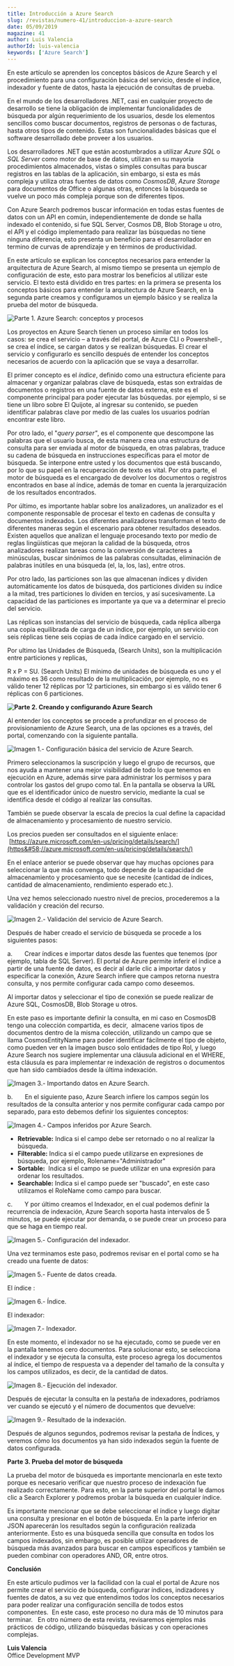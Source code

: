 ```yaml
---
title: Introducción a Azure Search
slug: /revistas/numero-41/introduccion-a-azure-search
date: 05/09/2019
magazine: 41
author: Luis Valencia
authorId: luis-valencia
keywords: ['Azure Search']
---
```



<ArticleHeader frontmatter={props.pageContext.frontmatter} />



En este artículo se aprenden los conceptos básicos de Azure Search y el procedimiento para una configuración básica del servicio, desde el índice, indexador y fuente de datos, hasta la ejecución de consultas de prueba.

En el mundo de los desarrolladores .NET, casi en cualquier proyecto de desarrollo se tiene la obligación de implementar funcionalidades de búsqueda por algún requerimiento de los usuarios, desde los elementos sencillos como buscar documentos, registros de personas o de facturas, hasta otros tipos de contenido. Estas son funcionalidades básicas que el software desarrollado debe proveer a los usuarios.

Los desarrolladores .NET que están acostumbrados a utilizar *Azure SQL* o *SQL Server* como motor de base de datos, utilizan en su mayoría procedimientos almacenados, vistas o simples consultas para buscar registros en las tablas de la aplicación, sin embargo, si esta es más compleja y utiliza otras fuentes de datos como *CosmosDB*, *Azure Storage* para documentos de Office o algunas otras, entonces la búsqueda se vuelve un poco más compleja porque son de diferentes tipos.

Con Azure Search podremos buscar información en todas estas fuentes de datos con un API en común, independientemente de donde se halla indexado el contenido, si fue SQL Server, Cosmos DB, Blob Storage u otro, el API y el código implementado para realizar las búsquedas no tiene ninguna diferencia, esto presenta un beneficio para el desarrollador en termino de curvas de aprendizaje y en términos de productividad.

En este artículo se explican los conceptos necesarios para entender la arquitectura de Azure Search, al mismo tiempo se presenta un ejemplo de configuración de este, esto para mostrar los beneficios al utilizar este servicio. El texto está dividido en tres partes: en la primera se presenta los conceptos básicos para entender la arquitectura de Azure Search, en la segunda parte creamos y configuramos un ejemplo básico y se realiza la prueba del motor de búsqueda.

![Parte 1. Azure Search&#58; conceptos y procesos](../../../images/numero41/introduccion-a-azure-search/image1.png)

Los proyectos en Azure Search tienen un proceso similar en todos los casos: se crea el servicio – a través del portal, de Azure CLI o Powershell-, se crea el índice, se cargan datos y se realizan búsquedas. El crear el servicio y configurarlo es sencillo después de entender los conceptos necesarios de acuerdo con la aplicación que se vaya a desarrollar.

El primer concepto es el *índice*, definido como una estructura eficiente para almacenar y organizar palabras clave de búsqueda, estas son extraídas de documentos o registros en una fuente de datos externa, este es el componente principal para poder ejecutar las búsquedas. por ejemplo, si se tiene un libro sobre El Quijote, al ingresar su contenido, se pueden identificar palabras clave por medio de las cuales los usuarios podrían encontrar este libro.

Por otro lado, el "*query parser"*, es el componente que descompone las palabras que el usuario busca, de esta manera crea una estructura de consulta para ser enviada al motor de búsqueda, en otras palabras, traduce su cadena de búsqueda en instrucciones específicas para el motor de búsqueda. Se interpone entre usted y los documentos que está buscando, por lo que su papel en la recuperación de texto es vital. Por otra parte, el motor de búsqueda es el encargado de devolver los documentos o registros encontrados en base al índice, además de tomar en cuenta la jerarquización de los resultados encontrados.

Por último, es importante hablar sobre los analizadores, un analizador es el componente responsable de procesar el texto en cadenas de consulta y documentos indexados. Los diferentes analizadores transforman el texto de diferentes maneras según el escenario para obtener resultados deseados. Existen aquellos que analizan el lenguaje procesando texto por medio de reglas lingüísticas que mejoran la calidad de la búsqueda, otros analizadores realizan tareas como la conversión de caracteres a minúsculas, buscar sinónimos de las palabras consultadas, eliminación de palabras inútiles en una búsqueda (el, la, los, las), entre otros.

Por otro lado, las particiones son las que almacenan índices y dividen automáticamente los datos de búsqueda, dos particiones dividen su índice a la mitad, tres particiones lo dividen en tercios, y así sucesivamente. La capacidad de las particiones es importante ya que va a determinar el precio del servicio.

Las réplicas son instancias del servicio de búsqueda, cada réplica alberga una copia equilibrada de carga de un índice, por ejemplo, un servicio con seis réplicas tiene seis copias de cada índice cargado en el servicio.

Por ultimo las Unidades de Búsqueda, (Search Units), son la multiplicación entre particiones y replicas,

R x P = SU. (Search Units) El mínimo de unidades de búsqueda es uno y el máximo es 36 como resultado de la multiplicación, por ejemplo, no es válido tener 12 réplicas por 12 particiones, sin embargo si es válido tener 6 réplicas con 6 particiones.

**![Parte 2. Creando y configurando Azure Search](../../../images/numero41/introduccion-a-azure-search/image2.png)**

Al entender los conceptos se procede a profundizar en el proceso de provisionamiento de Azure Search, una de las opciones es a través, del portal, comenzando con la siguiente pantalla.

![Imagen 1.- Configuración básica del servicio de Azure Search.](../../../images/numero41/introduccion-a-azure-search/image3.png)

Primero seleccionamos la suscripción y luego el grupo de recursos, que nos ayuda a mantener una mejor visibilidad de todo lo que tenemos en ejecución en Azure, además sirve para administrar los permisos y para controlar los gastos del grupo como tal. En la pantalla se observa la URL que es el identificador único de nuestro servicio, mediante la cual se identifica desde el código al realizar las consultas.

También se puede observar la escala de precios la cual define la capacidad de almacenamiento y procesamiento de nuestro servicio.

Los precios pueden ser consultados en el siguiente enlace:  [https://azure.microsoft.com/en-us/pricing/details/search/](https&#58;//azure.microsoft.com/en-us/pricing/details/search/)

En el enlace anterior se puede observar que hay muchas opciones para seleccionar la que más convenga, todo depende de la capacidad de almacenamiento y procesamiento que se necesite (cantidad de índices, cantidad de almacenamiento, rendimiento esperado etc.).

Una vez hemos seleccionado nuestro nivel de precios, procederemos a la validación y creación del recurso.

![Imagen 2.- Validación del servicio de Azure Search.](../../../images/numero41/introduccion-a-azure-search/image4.png)

Después de haber creado el servicio de búsqueda se procede a los siguientes pasos:

a.       Crear índices e importar datos desde las fuentes que tenemos (por ejemplo, tabla de SQL Server). El portal de Azure permite inferir el índice a partir de una fuente de datos, es decir al darle clic a importar datos y especificar la conexión, Azure Search infiere que campos retorna nuestra consulta, y nos permite configurar cada campo como deseemos.

Al importar datos y seleccionar el tipo de conexión se puede realizar de Azure SQL, CosmosDB, Blob Storage u otros.

En este paso es importante definir la consulta, en mi caso en CosmosDB tengo una colección compartida, es decir,  almacene varios tipos de documentos dentro de la misma colección, utilizando un campo que se llama CosmosEntityName para poder identificar fácilmente el tipo de objeto, como pueden ver en la imagen busco solo entidades de tipo Rol, y luego Azure Search nos sugiere implementar una cláusula adicional en el WHERE, esta cláusula es para implementar re indexación de registros o documentos que han sido cambiados desde la última indexación.

![Imagen 3.- Importando datos en Azure Search.](../../../images/numero41/introduccion-a-azure-search/image5.png)

b.       En el siguiente paso, Azure Search infiere los campos según los resultados de la consulta anterior y nos permite configurar cada campo por separado, para esto debemos definir los siguientes conceptos:

![Imagen 4.- Campos inferidos por Azure Search.](../../../images/numero41/introduccion-a-azure-search/image6.png)

- **Retrievable:** Indica si el campo debe ser retornado o no al realizar la búsqueda.
- **Filterable:** Indica si el campo puede utilizarse en expresiones de búsqueda, por ejemplo, Rolename="Administrador"
- **Sortable:**  Indica si el campo se puede utilizar en una expresión para ordenar los resultados.
- **Searchable:** Indica si el campo puede ser "buscado", en este caso utilizamos el RoleName como campo para buscar.


c.       Y por último creamos el Indexador, en el cual podemos definir la recurrencia de indexación, Azure Search soporta hasta intervalos de 5 minutos, se puede ejecutar por demanda, o se puede crear un proceso para que se haga en tiempo real.

![Imagen 5.- Configuración del indexador.](../../../images/numero41/introduccion-a-azure-search/image7.png)

Una vez terminamos este paso, podremos revisar en el portal como se ha creado una fuente de datos:

![Imagen 5.- Fuente de datos creada.](../../../images/numero41/introduccion-a-azure-search/image8.png)

El índice :

![Imagen 6.- Índice.](../../../images/numero41/introduccion-a-azure-search/image9.png)

El indexador:

![Imagen 7.- Indexador.](../../../images/numero41/introduccion-a-azure-search/image10.png)

En este momento, el indexador no se ha ejecutado, como se puede ver en la pantalla tenemos cero documentos. Para solucionar esto, se selecciona el indexador y se ejecuta la consulta, este proceso agrega los documentos al índice, el tiempo de respuesta va a depender del tamaño de la consulta y los campos utilizados, es decir, de la cantidad de datos.

![Imagen 8.- Ejecución del indexador.](../../../images/numero41/introduccion-a-azure-search/image11.png)

Después de ejecutar la consulta en la pestaña de indexadores, podríamos ver cuando se ejecutó y el número de documentos que devuelve:

![Imagen 9.- Resultado de la indexación.](../../../images/numero41/introduccion-a-azure-search/image12.png)

Después de algunos segundos, podremos revisar la pestaña de Índices, y veremos cómo los documentos ya han sido indexados según la fuente de datos configurada.

**Parte 3. Prueba del motor de búsqueda**

La prueba del motor de búsqueda es importante mencionarla en este texto porque es necesario verificar que nuestro proceso de indexación fue realizado correctamente. Para esto, en la parte superior del portal le damos clic a Search Explorer y podremos probar la búsqueda en cualquier índice.

Es importante mencionar que se debe seleccionar el índice y luego digitar una consulta y presionar en el botón de búsqueda. En la parte inferior en JSON aparecerán los resultados según la configuración realizada anteriormente. Esto es una búsqueda sencilla que consulta en todos los campos indexados, sin embargo, es posible utilizar operadores de búsqueda más avanzados para buscar en campos específicos y también se pueden combinar con operadores AND, OR, entre otros.



**Conclusión**

En este articulo pudimos ver la facilidad con la cual el portal de Azure nos permite crear el servicio de búsqueda, configurar índices, indizadores y fuentes de datos, a su vez que entendimos todos los conceptos necesarios para poder realizar una configuración sencilla de todos estos componentes.  En este caso, este proceso no dura más de 10 minutos para terminar.   En otro número de esta revista, revisaremos ejemplos más prácticos de código, utilizando búsquedas básicas y con operaciones complejas.



**Luis Valencia** <br />
Office Development MVP